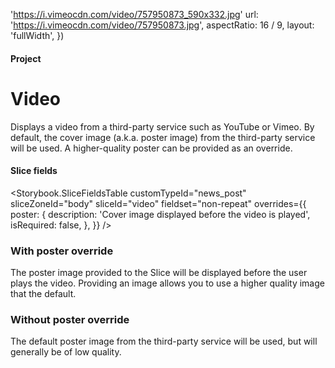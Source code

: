 


  'https://i.vimeocdn.com/video/757950873_590x332.jpg'
  url: 'https://i.vimeocdn.com/video/757950873.jpg',
  aspectRatio: 16 / 9,
  layout: 'fullWidth',
})

<Meta title="Projects/Video" />

#### Project

# Video

Displays a video from a third-party service such as YouTube or Vimeo. By
default, the cover image (a.k.a. poster image) from the third-party service will
be used. A higher-quality poster can be provided as an override.

#### Slice fields

<Storybook.SliceFieldsTable
  customTypeId="news_post"
  sliceZoneId="body"
  sliceId="video"
  fieldset="non-repeat"
  overrides={{
    poster: {
      description: 'Cover image displayed before the video is played',
      isRequired: false,
    },
  }}
/>

### With poster override

The poster image provided to the Slice will be displayed before the user plays
the video. Providing an image allows you to use a higher quality image that the
default.

<Canvas withSource="none">
  <Story name="With a long introduction">
    <ProjectBodyVideo
      nextSharesBg={false}
      videoURL={videoURL}
      posterData={posterData}
    />
  </Story>
</Canvas>

### Without poster override

The default poster image from the third-party service will be used, but will
generally be of low quality.

<Canvas withSource="none">
  <Story name="With a short introduction">
    <ProjectBodyVideo
      nextSharesBg={false}
      videoURL={videoURL}
      videoThumbnailURL={videoThumbnailURL}
      videoThumbnailAspectRatio={videoThumbnailAspectRatio}
    />
  </Story>
</Canvas>
